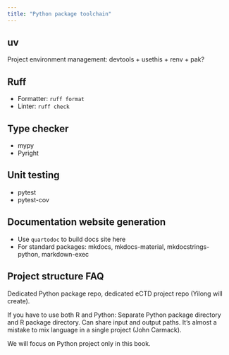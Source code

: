 ```yaml
---
title: "Python package toolchain"
---
```


## uv

Project environment management: devtools + usethis + renv + pak?

## Ruff

- Formatter: `ruff format`
- Linter: `ruff check`

## Type checker

- mypy
- Pyright

## Unit testing

- pytest
- pytest-cov

## Documentation website generation

- Use `quartodoc` to build docs site here
- For standard packages: mkdocs, mkdocs-material, mkdocstrings-python, markdown-exec

## Project structure FAQ

Dedicated Python package repo, dedicated eCTD project repo (Yilong will create).

If you have to use both R and Python:
Separate Python package directory and R package directory.
Can share input and output paths.
It's almost a mistake to mix language in a single project (John Carmack).

We will focus on Python project only in this book.
